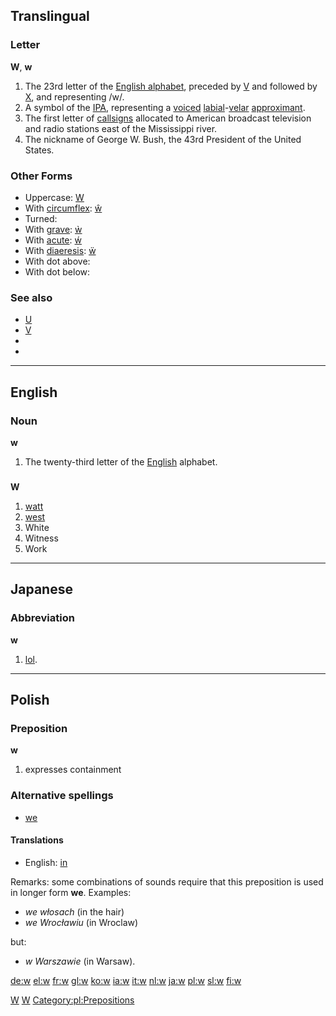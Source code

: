 ==Translingual==

===Letter===
'''W''', '''w'''

#The 23rd letter of the [[Wiktionary:About Roman script|English alphabet]], preceded by [[V]] and followed by [[X]], and representing /w/.
#A symbol of the [[IPA]], representing a [[voiced]] [[labial]]-[[velar]] [[approximant]].
#The first letter of [[callsign]]s allocated to American broadcast television and radio stations east of the Mississippi river.
#The nickname of George W. Bush, the 43rd President of the United States.

===Other Forms===
*Uppercase: [[W]]
*With [[circumflex]]: [[ŵ]]
*Turned: {{unicode|[[ʍ]]}}
*With [[grave]]: [[ẁ]]
*With [[acute]]: [[ẃ]]
*With [[diaeresis]]: [[ẅ]]
*With dot above: {{unicode|[[ẇ]]}}
*With dot below: {{unicode|[[ẉ]]}}

===See also===
*[[U]]
*[[V]]
*{{unicode|[[Ƿ]]}}
*{{unicode|[[ʬ]]}}

[[Category:Latin letters|W]]
[[Category:IPA symbols|W]]

----

==English==

===Noun===
'''w'''

# The twenty-third letter of the [[English]] alphabet.

==={{abbreviation}}===
'''W'''

# [[watt]]
# [[west]]
# White
# Witness
# Work

----

==Japanese==

===Abbreviation===
'''w'''
# {{internet}} [[lol]].

----

==Polish==
===Preposition===
'''w'''

# expresses containment

===Alternative spellings===
*[[we]]

====Translations====
*English: [[in]]

Remarks: some combinations of sounds require that this preposition is used in longer form '''we'''. Examples:
* ''we włosach'' (in the hair)
* ''we Wrocławiu'' (in Wroclaw)
but:
* ''w Warszawie'' (in Warsaw).

[[Category:pl:Prepositions]]

[[de:w]]
[[el:w]]
[[fr:w]]
[[gl:w]]
[[ko:w]]
[[ia:w]]
[[it:w]]
[[nl:w]]
[[ja:w]]
[[pl:w]]
[[sl:w]]
[[fi:w]]